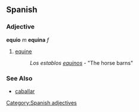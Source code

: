 == Spanish == 
=== Adjective === 
'''equio''' ''m'' '''equina''' ''f'' 
# [[equine]] 
#: ''Los establos [[equino]]s'' - "The horse barns"
=== See Also ===
*[[caballar]]
[[Category:Spanish adjectives]]